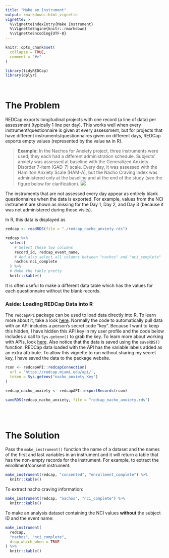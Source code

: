 ```yaml
---
title: "Make an Instrument"
output: rmarkdown::html_vignette
vignette: >
  %\VignetteIndexEntry{Make Instrument}
  %\VignetteEngine{knitr::rmarkdown}
  %\VignetteEncoding{UTF-8}
---
```


```r
knitr::opts_chunk$set(
  collapse = TRUE,
  comment = "#>"
)
```

```r
library(tidyREDCap)
library(dplyr)
```

</br>


# The Problem 

REDCap exports longitudinal projects with one record (a line of data) per assessment (typically 1 line per day).  This works well when every instrument/questionnaire is given at every assessment, but for projects that have different instruments/questionnaires given on different days, REDCap exports empty values (represented by the value `NA` in R).

> **Example:** In the Nachos for Anxiety project, three instruments were used; they each had a different administration schedule. Subjects' anxiety was assessed at baseline with the Generalized Anxiety Disorder 7-item (GAD-7) scale. Every day, it was assessed with the Hamilton Anxiety Scale (HAM-A), but the Nacho Craving Index was administered only at the baseline and at the end of the study (see the figure below for clarification).
![](./schedule.png)

The instruments that are not assessed every day appear as entirely blank questionnaires when the data is exported.  For example, values from the NCI instrument are shown as missing for the Day 1, Day 2, and Day 3 (because it was not administered during those visits). 

In R, this data is displayed as
```r
redcap <- readRDS(file = "./redcap_nacho_anxiety.rds")

redcap %>% 
  select(
    # Select these two columns
    record_id, redcap_event_name,
    # And also select all columns between "nachos" and "nci_complete"
    nachos:nci_complete
  ) %>% 
  # Make the table pretty
  knitr::kable()
```

It is often useful to make a different data table which has the values for each questionnaire without the blank records. 

### Aside: Loading REDCap Data into R
The `redcapAPI` package can be used to load data directly into R.  To learn more about it, take a look [here](https://github.com/nutterb/redcapAPI/wiki).  Normally the code to automatically pull data with an API includes a person's secret code "key".  Because I want to keep this hidden, I have hidden this API key in my user profile and the code below includes a call to `Sys.getenv()` to grab the key.  To learn more about working with APIs, look [here](https://daattali.gitbooks.io/stat545-ubc-github-io/bit003_api-key-env-var.html). Also notice that the data is saved using the `saveRDS()` function. REDCap data loaded with the API has the variable labels added as an extra attribute.  To allow this vignette to run without sharing my secret key, I have saved the data to the package website.

```r
rcon <- redcapAPI::redcapConnection(
  url = 'https://redcap.miami.edu/api/',
  token = Sys.getenv("nacho_anxiety_Key")
)

redcap_nacho_anxiety <- redcapAPI::exportRecords(rcon)

saveRDS(redcap_nacho_anxiety, file = "redcap_nacho_anxiety.rds")
```

</br>
</br>


# The Solution

Pass the `make_instrument()` function the name of a dataset and the names of the first and last variables in an instrument and it will return a table that has the non-empty records for the instrument.  For example, to extract the enrollment/consent instrument:

```r
make_instrument(redcap, "concented", "enrollment_complete") %>% 
  knitr::kable()
```

To extract nacho craving information:

```r
make_instrument(redcap, "nachos", "nci_complete") %>% 
  knitr::kable()
```

To make an analysis dataset containing the NCI values **without** the subject ID and the event name:

```r
make_instrument(
  redcap,
  "nachos", "nci_complete",
  drop_which_when = TRUE
) %>% 
  knitr::kable()
```

